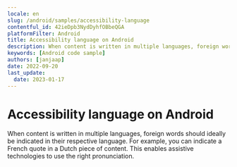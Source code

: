 ```yaml
---
locale: en
slug: /android/samples/accessibility-language
contentful_id: 42ieDpb3NydDyhfOBbeQGA
platformFilter: Android
title: Accessibility language on Android
description: When content is written in multiple languages, foreign words should ideally be indicated in their respective language.
keywords: [Android code sample]
authors: [janjaap]
date: 2022-09-20
last_update:
  date: 2023-01-17
---
```


# Accessibility language on Android

When content is written in multiple languages, foreign words should ideally be indicated in their respective language. For example, you can indicate a French quote in a Dutch piece of content. This enables assistive technologies to use the right pronunciation.

<CodeSample id="accessibility-language" locale="en" platform="android"/>
